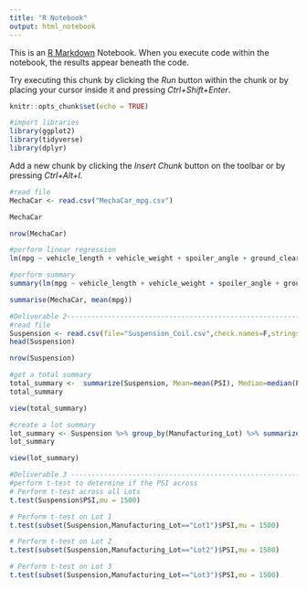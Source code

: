 ```yaml
---
title: "R Notebook"
output: html_notebook
---
```


This is an [R Markdown](http://rmarkdown.rstudio.com) Notebook. When you execute code within the notebook, the results appear beneath the code. 

Try executing this chunk by clicking the *Run* button within the chunk or by placing your cursor inside it and pressing *Ctrl+Shift+Enter*. 
```r
knitr::opts_chunk$set(echo = TRUE)
```

```r
#import libraries
library(ggplot2)
library(tidyverse)
library(dplyr)
```

Add a new chunk by clicking the *Insert Chunk* button on the toolbar or by pressing *Ctrl+Alt+I*.
```r
#read file
MechaCar <- read.csv("MechaCar_mpg.csv")
```

```r
MechaCar
```


```r
nrow(MechaCar)
```

```r
#perform linear regression
lm(mpg ~ vehicle_length + vehicle_weight + spoiler_angle + ground_clearance + AWD,data= MechaCar)
```

```r
#perform summary
summary(lm(mpg ~ vehicle_length + vehicle_weight + spoiler_angle + ground_clearance + AWD,data= MechaCar))
```

```r
summarise(MechaCar, mean(mpg))
```

```r
#Deliverable 2------------------------------------------------------------
#read file
Suspension <- read.csv(file="Suspension_Coil.csv",check.names=F,stringsAsFactors = F)
head(Suspension)
```

```r
nrow(Suspension)
```

```r
#get a total summary
total_summary <-  summarize(Suspension, Mean=mean(PSI), Median=median(PSI),Variance=var(PSI),SD=sd(PSI)) 
total_summary
```

```r
view(total_summary)
```

```r
#create a lot summary
lot_summary <- Suspension %>% group_by(Manufacturing_Lot) %>% summarize(Mean=mean(PSI),Median=median(PSI),Variance=var(PSI),SD=sd(PSI))
lot_summary
```

```r
view(lot_summary)
```

```r
#Deliverable 3 -----------------------------------------------------------
#perform t-test to determine if the PSI across 
# Perform t-test across all Lots
t.test(Suspension$PSI,mu = 1500)
```

```r
# Perform t-test on Lot 1
t.test(subset(Suspension,Manufacturing_Lot=="Lot1")$PSI,mu = 1500)
```


```r
# Perform t-test on Lot 2
t.test(subset(Suspension,Manufacturing_Lot=="Lot2")$PSI,mu = 1500)
```


```r
# Perform t-test on Lot 3
t.test(subset(Suspension,Manufacturing_Lot=="Lot3")$PSI,mu = 1500)
```
